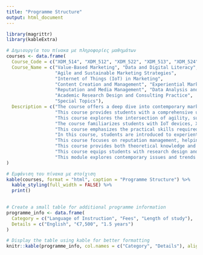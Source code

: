 ```yaml
---
title: "Programme Structure"
output: html_document
---
```


```r
library(magrittr)
library(kableExtra)

# Δημιουργία του πίνακα με πληροφορίες μαθημάτων
courses <- data.frame(
  Course_Code = c("XDM_514", "XDM_512", "XDM_522", "XDM_513", "XDM_524", "XDM_511", "XDM_521", "XDM_523", "XDM_525", "XDM_531"),
  Course_Name = c("Value-Based Marketing", "Data and Digital Literacy", 
                  "Agile and Sustainable Marketing Strategies", 
                  "Internet of Things (IoT) in Marketing", 
                  "Content Creation and Management", "Experiential Marketing", 
                  "Reputation and Media Management", "Data Analysis and AI", 
                  "Academic Research Design and Consulting Practice", 
                  "Special Topics"),
  Description = c("The course offers a deep dive into contemporary marketing practices that prioritize creating, delivering, and communicating value for both customers and organizations. It explores how the concept of value has evolved in marketing, transitioning from a traditional product-centric focus to a more customer-centric and service-dominant approach. Through experiential practices, students learn how value is shaped through innovation, branding, service quality, and stakeholder engagement.",
                  "This course provides students with a comprehensive understanding of data-driven marketing strategies and analytical techniques to extract valuable consumer insights. Students gain proficiency in R for data manipulation and visualization, while exploring experimental research methods like conjoint analysis. Key aspects include workshops and hands-on exercises, culminating in a final project where students independently design and execute a data-driven marketing analysis.",
                  "This course explores the intersection of agility, sustainability, and ethical decision-making in modern marketing. Students will study ethical marketing, stakeholder relationships, sustainability, and value creation. The module highlights the evolving digital landscape and emphasizes responsible communication, research ethics, and digital well-being, preparing students to navigate contemporary marketing complexities.",
                  "The course familiarizes students with IoT devices, X-realities, and mobile apps, exploring their uses in consumer behavior, market intelligence, customer service, and more. Students apply their knowledge in practical workshops and experiments with IoT devices and technologies, preparing them to lead organizations in providing unique, personalized, and successful consumer experiences while addressing current social and environmental problems.",
                  "This course emphasizes the practical skills required to transform data into engaging digital experiences for marketing and communication contexts. Students will use a full technology stack from survey creation tools (Google Forms) to R-based analytics (RStudio, Quarto) to generate visually compelling dashboards. The course provides hands-on experience in content management and visualization.",
                  "In this course, students are introduced to experiential marketing, a framework that blends physical and digital experiences. They explore how new technologies like Big Data, Social Media, AI, and X-realities are changing the marketplace. The course challenges traditional marketing approaches and introduces the experiential marketing mix framework, focusing on creating interactive, hybrid brand experiences.",
                  "This course focuses on reputation management, helping students understand how to manage public image, communication channels, and relationships with stakeholders. Students explore public relations, media relations, guerrilla marketing, and crisis communication techniques to safeguard brand reputation in a rapidly changing media landscape.",
                  "This course provides both theoretical knowledge and practical skills in digital media analysis and AI tools for marketing. Students will critically assess data and apply digital tools to interpret consumer insights and shape business decisions. The course includes workshops with interactive tools and software for data collection, gamified applications, and AR technologies.",
                  "This course equips students with research design and consulting practice skills, covering everything from hypothesis formulation and data collection techniques to consulting methodologies. Students will engage in real-world consulting scenarios, working on business capability audits and strategic marketing projects. The course ends with a research or consulting proposal.",
                  "This module explores contemporary issues and trends in experiential digital marketing. Students engage with cutting-edge research and industry developments, analyzing the impact of experiential marketing on business and society. The course encourages critical analysis and discussion, helping students develop academic skills and evaluate current marketing strategies.")
)

# Εμφάνιση του πίνακα με στοίχιση
kable(courses, format = "html", caption = "Programme Structure") %>%
  kable_styling(full_width = FALSE) %>%
  print()
    

# Create a small table for additional programme information
programme_info <- data.frame(
  Category = c("Language of Instruction", "Fees", "Length of study"),
  Details = c("English", "€7,500", "1.5 years")
)

# Display the table using kable for better formatting
knitr::kable(programme_info, col.names = c("Category", "Details"), align = "l", caption = "Programme Information")

```

